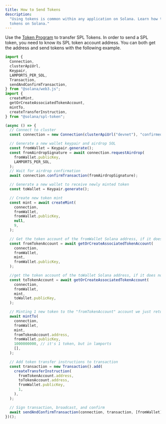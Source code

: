 ```yaml
---
title: How to Send Tokens
description:
  "Using tokens is common within any application on Solana. Learn how to send
  tokens on Solana."
---
```


Use the [Token Program][1] to transfer SPL Tokens. In order to send a SPL token,
you need to know its SPL token account address. You can both get the address and
send tokens with the following example.

```typescript title="send-tokens.ts"
import {
  Connection,
  clusterApiUrl,
  Keypair,
  LAMPORTS_PER_SOL,
  Transaction,
  sendAndConfirmTransaction,
} from "@solana/web3.js";
import {
  createMint,
  getOrCreateAssociatedTokenAccount,
  mintTo,
  createTransferInstruction,
} from "@solana/spl-token";

(async () => {
  // Connect to cluster
  const connection = new Connection(clusterApiUrl("devnet"), "confirmed");

  // Generate a new wallet keypair and airdrop SOL
  const fromWallet = Keypair.generate();
  const fromAirdropSignature = await connection.requestAirdrop(
    fromWallet.publicKey,
    LAMPORTS_PER_SOL,
  );
  // Wait for airdrop confirmation
  await connection.confirmTransaction(fromAirdropSignature);

  // Generate a new wallet to receive newly minted token
  const toWallet = Keypair.generate();

  // Create new token mint
  const mint = await createMint(
    connection,
    fromWallet,
    fromWallet.publicKey,
    null,
    9,
  );

  // Get the token account of the fromWallet Solana address, if it does not exist, create it
  const fromTokenAccount = await getOrCreateAssociatedTokenAccount(
    connection,
    fromWallet,
    mint,
    fromWallet.publicKey,
  );

  //get the token account of the toWallet Solana address, if it does not exist, create it
  const toTokenAccount = await getOrCreateAssociatedTokenAccount(
    connection,
    fromWallet,
    mint,
    toWallet.publicKey,
  );

  // Minting 1 new token to the "fromTokenAccount" account we just returned/created
  await mintTo(
    connection,
    fromWallet,
    mint,
    fromTokenAccount.address,
    fromWallet.publicKey,
    1000000000, // it's 1 token, but in lamports
    [],
  );

  // Add token transfer instructions to transaction
  const transaction = new Transaction().add(
    createTransferInstruction(
      fromTokenAccount.address,
      toTokenAccount.address,
      fromWallet.publicKey,
      1,
    ),
  );

  // Sign transaction, broadcast, and confirm
  await sendAndConfirmTransaction(connection, transaction, [fromWallet]);
})();
```

[1]: https://spl.solana.com/token
